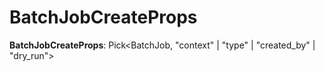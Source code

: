 
# BatchJobCreateProps

 **BatchJobCreateProps**: Pick&#60;BatchJob, "context" \| "type" \| "created_by" \| "dry_run"&#62;
